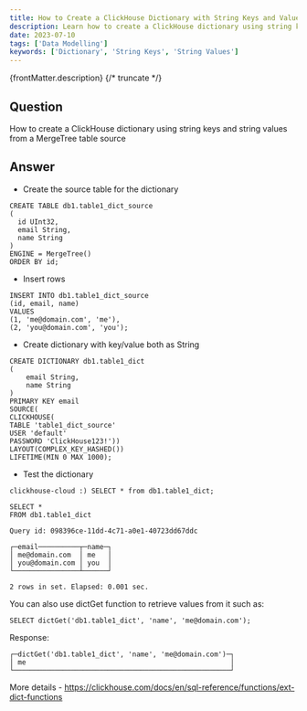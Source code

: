 ```yaml
---
title: How to Create a ClickHouse Dictionary with String Keys and Values
description: Learn how to create a ClickHouse dictionary using string keys and values from a MergeTree table as the source, with examples of setup and usage.
date: 2023-07-10
tags: ['Data Modelling']
keywords: ['Dictionary', 'String Keys', 'String Values']
---
```


{frontMatter.description}
{/* truncate */}

## Question

How to create a ClickHouse dictionary using string keys and string values from a MergeTree table source

## Answer

- Create the source table for the dictionary
```
CREATE TABLE db1.table1_dict_source
(
  id UInt32,
  email String,
  name String
)
ENGINE = MergeTree()
ORDER BY id;
```
- Insert rows
```
INSERT INTO db1.table1_dict_source
(id, email, name)
VALUES
(1, 'me@domain.com', 'me'),
(2, 'you@domain.com', 'you');
```
- Create  dictionary with key/value both as String
```
CREATE DICTIONARY db1.table1_dict
(
    email String,
    name String
)
PRIMARY KEY email
SOURCE(
CLICKHOUSE(
TABLE 'table1_dict_source'
USER 'default'
PASSWORD 'ClickHouse123!'))
LAYOUT(COMPLEX_KEY_HASHED())
LIFETIME(MIN 0 MAX 1000);
```

- Test the dictionary
```
clickhouse-cloud :) SELECT * from db1.table1_dict;

SELECT *
FROM db1.table1_dict

Query id: 098396ce-11dd-4c71-a0e1-40723dd67ddc

┌─email──────────┬─name─┐
│ me@domain.com  │ me   │
│ you@domain.com │ you  │
└────────────────┴──────┘

2 rows in set. Elapsed: 0.001 sec. 
```

You can also use dictGet function to retrieve values from it such as: 

```
SELECT dictGet('db1.table1_dict', 'name', 'me@domain.com');
```

Response:

```
┌─dictGet('db1.table1_dict', 'name', 'me@domain.com')─┐
│ me                                                  │
└─────────────────────────────────────────────────────┘
```

More details - https://clickhouse.com/docs/en/sql-reference/functions/ext-dict-functions
